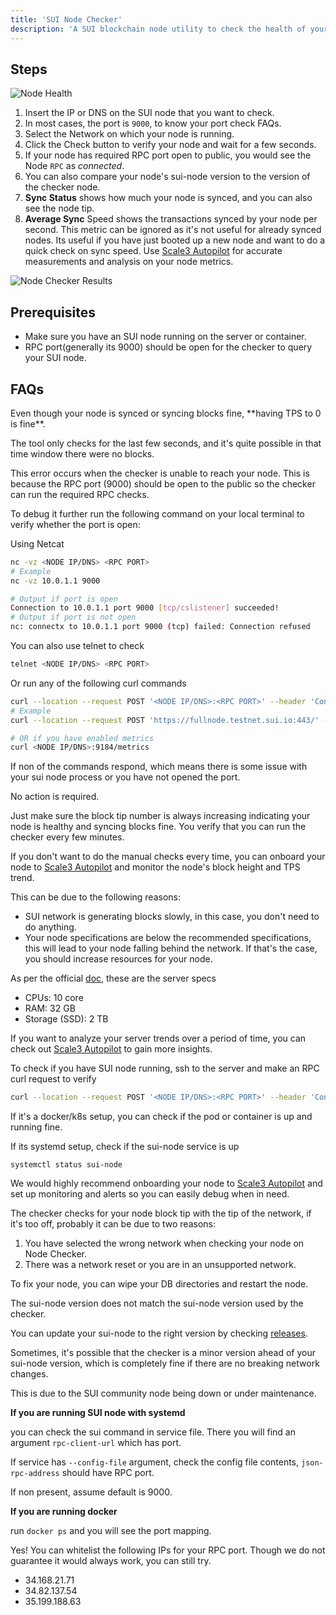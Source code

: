 ```yaml
---
title: 'SUI Node Checker'
description: 'A SUI blockchain node utility to check the health of your blockchain node'
---
```


## Steps

![Node Health](/images/sui-node-health.png)

1. Insert the IP or DNS on the SUI node that you want to check.
2. In most cases, the port is `9000`, to know your port check FAQs.
3. Select the Network on which your node is running.
4. Click the Check button to verify your node and wait for a few seconds.
5. If your node has required RPC port open to public, you would see the Node `RPC` as _connected_.
6. You can also compare your node's sui-node version to the version of the checker node.
7. **Sync Status** shows how much your node is synced, and you can also see the node tip.
8. **Average Sync** Speed shows the transactions synced by your node per second. This metric can be ignored as it's not useful for already synced nodes. Its useful if you have just booted up a new node and want to do a quick check on sync speed. Use [Scale3 Autopilot](https://www.scale3labs.com/#autopilot) for accurate measurements and analysis on your node metrics.

![Node Checker Results](/images/sui-node-checker-welcome.png)

## Prerequisites

- Make sure you have an SUI node running on the server or container.
- RPC port(generally its 9000) should be open for the checker to query your SUI node.

## FAQs

<AccordionGroup>

<Accordion title="Why is my node's TPS 0?">
Even though your node is synced or syncing blocks fine, **having TPS to 0 is fine**.

The tool only checks for the last few seconds, and it's quite possible in that time window there were no blocks.

</Accordion>

<Accordion title='I am getting the error: "Unable to reach your node. Please check your firewall settings.". What should I do?'>
This error occurs when the checker is unable to reach your node. This is because the RPC port (9000) should be open to the public so the checker can run the required RPC checks.

To debug it further run the following command on your local terminal to verify whether the port is open:

Using Netcat

```bash
nc -vz <NODE IP/DNS> <RPC PORT>
# Example
nc -vz 10.0.1.1 9000

# Output if port is open
Connection to 10.0.1.1 port 9000 [tcp/cslistener] succeeded!
# Output if port is not open
nc: connectx to 10.0.1.1 port 9000 (tcp) failed: Connection refused
```

You can also use telnet to check

```bash
telnet <NODE IP/DNS> <RPC PORT>
```

Or run any of the following curl commands

```bash
curl --location --request POST '<NODE IP/DNS>:<RPC PORT>' --header 'Content-Type: application/json' --data-raw '{"jsonrpc":"2.0", "id":1,"method":"sui_getLatestCheckpointSequenceNumber"}'
# Example
curl --location --request POST 'https://fullnode.testnet.sui.io:443/' --header 'Content-Type: application/json' --data-raw '{"jsonrpc":"2.0", "id":1,"method":"sui_getLatestCheckpointSequenceNumber"}'

# OR if you have enabled metrics
curl <NODE IP/DNS>:9184/metrics
```

If non of the commands respond, which means there is some issue with your sui node process or you have not opened the port.

</Accordion>

<Accordion title='For "Your node is still syncing" message, do I need to take any action?'>

No action is required.

Just make sure the block tip number is always increasing indicating your node is healthy and syncing blocks fine. You verify that you can run the checker every few minutes.

If you don't want to do the manual checks every time, you can onboard your node to [Scale3 Autopilot](https://www.scale3labs.com/#autopilot) and monitor the node's block height and TPS trend.

</Accordion>

<Accordion title='TPS is too low, is there a way I can improve?'>

This can be due to the following reasons:

- SUI network is generating blocks slowly, in this case, you don't need to do anything.
- Your node specifications are below the recommended specifications, this will lead to your node falling behind the network. If that's the case, you should increase resources for your node.

As per the official [doc](https://docs.sui.io/build/fullnode), these are the server specs

- CPUs: 10 core
- RAM: 32 GB
- Storage (SSD): 2 TB

If you want to analyze your server trends over a period of time, you can check out [Scale3 Autopilot](https://www.scale3labs.com/#autopilot) to gain more insights.

</Accordion>

<Accordion title='How do I know if my sui-node is running?'>

To check if you have SUI node running, ssh to the server and make an RPC curl request to verify

```bash
curl --location --request POST '<NODE IP/DNS>:<RPC PORT>' --header 'Content-Type: application/json' --data-raw '{"jsonrpc":"2.0", "id":1,"method":"sui_getLatestCheckpointSequenceNumber"}'
```

If it's a docker/k8s setup, you can check if the pod or container is up and running fine.

If its systemd setup, check if the sui-node service is up

```curl
systemctl status sui-node
```

We would highly recommend onboarding your node to [Scale3 Autopilot](https://www.scale3labs.com/#autopilot) and set up monitoring and alerts so you can easily debug when in need.

</Accordion>

<Accordion title='Why is Node Checker asking me to do a DB reset?'>

The checker checks for your node block tip with the tip of the network, if it's too off, probably it can be due to two reasons:

1. You have selected the wrong network when checking your node on Node Checker.
2. There was a network reset or you are in an unsupported network.

To fix your node, you can wipe your DB directories and restart the node.

</Accordion>

<Accordion title='What should I do for the "Your node is on a different version from SUI. Please update your node" error message?'>

The sui-node version does not match the sui-node version used by the checker.

You can update your sui-node to the right version by checking [releases](https://github.com/MystenLabs/sui/releases).

<Warning>
  Sometimes, it's possible that the checker is a minor version ahead of your
  sui-node version, which is completely fine if there are no breaking network
  changes.
</Warning>

</Accordion>

<Accordion title='Getting "Unable to reach SUI devnet"'>

This is due to the SUI community node being down or under maintenance.

</Accordion>

<Accordion title="What is my SUI node's RPC port?">

**If you are running SUI node with systemd**

you can check the sui command in service file. There you will find an argument `rpc-client-url` which has port.

If service has `--config-file` argument, check the config file contents, `json-rpc-address` should have RPC port.

If non present, assume default is 9000.

**If you are running docker**

run `docker ps` and you will see the port mapping.

</Accordion>

<Accordion title='I cannot keep my RPC port open to public, is there a specific IP I can allow?'>

Yes! You can whitelist the following IPs for your RPC port. Though we do not guarantee it would always work, you can still try.

- 34.168.21.71
- 34.82.137.54
- 35.199.188.63

</Accordion>

</AccordionGroup>
